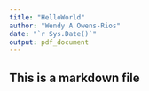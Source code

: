 ```yaml
---
title: "HelloWorld"
author: "Wendy A Owens-Rios"
date: "`r Sys.Date()`"
output: pdf_document
---
```


## This is a markdown file